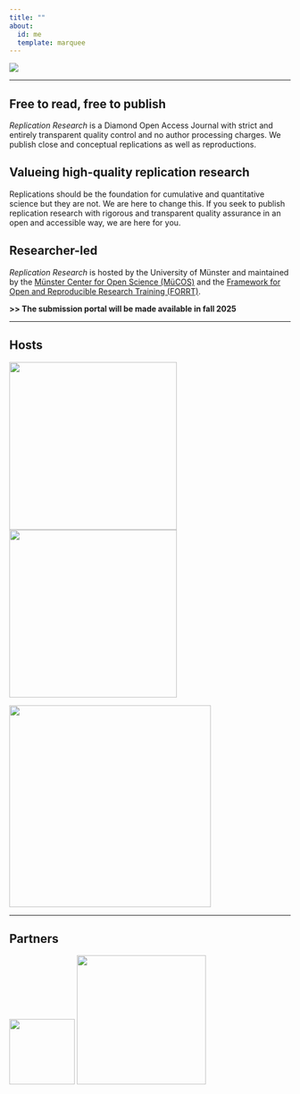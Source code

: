 ```yaml
---
title: ""
about:
  id: me
  template: marquee
---
```


![](img/logo2.png)

------------------------------------------------------------------------

## Free to read, free to publish

*Replication Research* is a Diamond Open Access Journal with strict and entirely transparent quality control and no author processing charges. We publish close and conceptual replications as well as reproductions.

## Valueing high-quality replication research

Replications should be the foundation for cumulative and quantitative science but they are not. We are here to change this. If you seek to publish replication research with rigorous and transparent quality assurance in an open and accessible way, we are here for you.

## Researcher-led

*Replication Research* is hosted by the University of Münster and maintained by the [Münster Center for Open Science (MüCOS)](https://www.uni-muenster.de/MueCOS/en/index.html) and the [Framework for Open and Reproducible Research Training (FORRT)](https://forrt.org).

::: {.callout-note icon="false"}
**\>\> The submission portal will be made available in fall 2025**
:::

------------------------------------------------------------------------

## Hosts

![](img/mücos_logo.jpg){width="300"} ![](img/forrt_logo.png){width="300"}

![](img/unimünster_logo.jpg){width="361"}

------------------------------------------------------------------------

## Partners

![](img/replicationwiki.png){width="117"} ![](img/i4r.png){width="231"}
